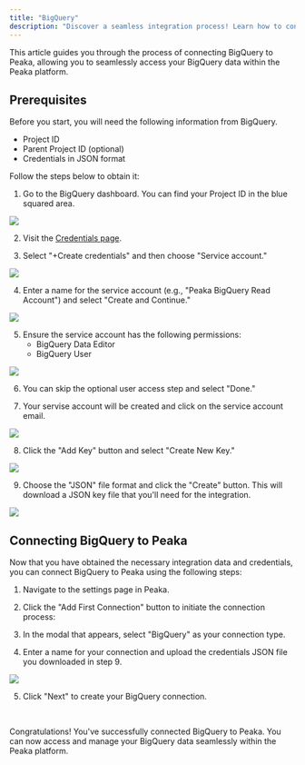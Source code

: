 ```yaml
---
title: "BigQuery"
description: "Discover a seamless integration process! Learn how to connect BigQuery to Peaka effortlessly for streamlined transactions."
---
```


This article guides you through the process of connecting BigQuery to Peaka, allowing you to seamlessly access your BigQuery data within the Peaka platform.

## Prerequisites

Before you start, you will need the following information from BigQuery.

- Project ID
- Parent Project ID (optional)
- Credentials in JSON format

Follow the steps below to obtain it:

1. Go to the BigQuery dashboard. You can find your Project ID in the blue squared area.

<img src="/images/integrations/big-query-1.png" />

2. Visit the [Credentials page](https://console.cloud.google.com/apis/credentials).

3. Select "+Create credentials" and then choose "Service account."

<img src="/images/integrations/big-query-2.png" />

4. Enter a name for the service account (e.g., "Peaka BigQuery Read Account") and select "Create and Continue."

<img src="/images/integrations/big-query-3.png" />

5. Ensure the service account has the following permissions:
   - BigQuery Data Editor
   - BigQuery User

<img src="/images/integrations/big-query-4.png" />

6. You can skip the optional user access step and select "Done."

7. Your servise account will be created and click on the service account email.

<img src="/images/integrations/big-query-5.png" />

8. Click the "Add Key" button and select "Create New Key."

<img src="/images/integrations/big-query-6.png" />

9. Choose the "JSON" file format and click the "Create" button. This will download a JSON key file that you'll need for the integration.

<img src="/images/integrations/big-query-7.png" />

## Connecting BigQuery to Peaka

Now that you have obtained the necessary integration data and credentials, you can connect BigQuery to Peaka using the following steps:

1. Navigate to the settings page in Peaka.

2. Click the "Add First Connection" button to initiate the connection process:

3. In the modal that appears, select "BigQuery" as your connection type.

4. Enter a name for your connection and upload the credentials JSON file you downloaded in step 9.

<img src="/images/integrations/big-query-8.png" />

5. Click "Next" to create your BigQuery connection.

<br/>

Congratulations! You've successfully connected BigQuery to Peaka. You can now access and manage your BigQuery data seamlessly within the Peaka platform.
